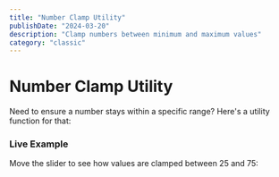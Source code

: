 ```yaml
---
title: "Number Clamp Utility"
publishDate: "2024-03-20"
description: "Clamp numbers between minimum and maximum values"
category: "classic"
---
```



# Number Clamp Utility

Need to ensure a number stays within a specific range? Here's a utility function for that:

<CodeSnippet file="number/clamp.ts" />

### Live Example

Move the slider to see how values are clamped between 25 and 75:

<Example component="clamp-example" />
